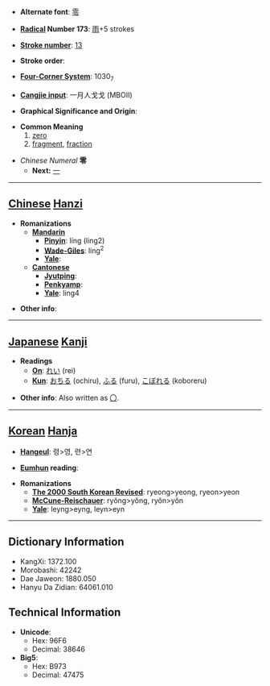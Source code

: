 * '''Alternate font''': [[零]]

* '''[[Wiktionary:Chinese radical index| Radical]] Number 173''': [[Wiktionary:Chinese radical index 雨|雨]]+5 strokes

* '''[[Wiktionary:Chinese total strokes index|Stroke number]]''': [[Wiktionary:Chinese total strokes index 13|13]]

* '''Stroke order''': 

* '''[[Wiktionary:Chinese four corner index|Four-Corner System]]''': 1030<sub>7</sub>

* '''[[Wiktionary:Chinese Cangjie index|Cangjie input]]''': 一月人戈戈 (MBOII)

* '''Graphical Significance and Origin''': 

* '''Common Meaning'''
*# [[zero]]
*# [[fragment]], [[fraction]]

* ''Chinese Numeral'' '''零'''
** '''Next:''' [[一]]

----

== [[Chinese]] [[Hanzi]] ==

* '''Romanizations'''
** '''[[Mandarin]]'''
*** '''[[Pinyin]]''': líng (ling2)
*** '''[[Wade-Giles]]''': ling<sup>2</sup>
*** '''[[Yale]]''': 
** '''[[Cantonese]]'''
*** '''[[Jyutping]]''':
*** '''[[Penkyamp]]''': 
*** '''[[Yale]]''': ling4

* '''Other info''': 

----

== [[Japanese]] [[Kanji]] ==

* '''Readings'''
** '''[[On]]''': [[れい]] (rei)
** '''[[Kun]]''': [[おちる]] (ochiru), [[ふる]] (furu), [[こぼれる]] (koboreru)

* '''Other info''': Also written as [[〇]].


----

== [[Korean]] [[Hanja]] ==

* '''[[Hangeul]]''': 령>영, 련>연

* '''[[Eumhun]] reading''': 

* '''Romanizations'''
** '''[[The 2000 South Korean Revised Romanization|The 2000 South Korean Revised]]''': ryeong>yeong, ryeon>yeon
** '''[[McCune-Reischauer]]''': ryŏng>yŏng, ryŏn>yŏn
** '''[[Yale]]''': leyng>eyng, leyn>eyn

----

== Dictionary Information ==

* KangXi: 1372.100
* Morobashi: 42242
* Dae Jaweon: 1880.050
* Hanyu Da Zidian: 64061.010

== Technical Information ==

* '''Unicode''':
** Hex: 96F6
** Decimal: 38646
* '''Big5''':
** Hex: B973
** Decimal: 47475